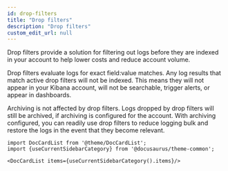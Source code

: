 ```yaml
---
id: drop-filters
title: "Drop filters"
description: "Drop filters"
custom_edit_url: null
---
```




Drop filters provide a solution for filtering out logs before they are indexed in your account to help lower costs and reduce account volume.

Drop filters evaluate logs for exact field:value matches. Any log results that match active drop filters will not be indexed. This means they will not appear in your Kibana account, will not be searchable, trigger alerts, or appear in dashboards.

Archiving is not affected by drop filters. Logs dropped by drop filters will still be archived, if archiving is configured for the account. With archiving configured, you can readily use drop filters to reduce logging bulk and restore the logs in the event that they become relevant.



```mdx-code-block
import DocCardList from '@theme/DocCardList';
import {useCurrentSidebarCategory} from '@docusaurus/theme-common';

<DocCardList items={useCurrentSidebarCategory().items}/>
```
      